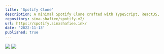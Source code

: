```yaml
---
title: 'Spotify Clone'
description: A minimal Spotify Clone crafted with TypeScript, ReactJS, and Redux Toolkit, focused on performance and user experience.
repository: sina-shafiee/spotify-v2/
url: https://spotify.sinashafiee.ink/
date: '2022-11-13'
published: true
---
```


[![](https://res.cloudinary.com/dcs6f4clx/image/upload/v1711767975/portfolio/rkajxg8joxhqlosghzqn.webp)](https://spotify.sinashafiee.ink/)
[![](https://res.cloudinary.com/dcs6f4clx/image/upload/v1711767975/portfolio/nyr2gieopihagrzyinvg.webp)](https://spotify.sinashafiee.ink/)
